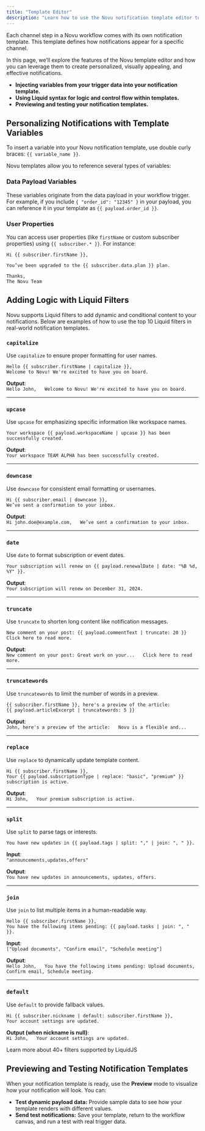 ```yaml
---
title: "Template Editor"
description: "Learn how to use the Novu notification template editor to design notifications for your application"
---
```


Each channel step in a Novu workflow comes with its own notification template. This template defines how notifications appear for a specific channel.

In this page, we’ll explore the features of the Novu template editor and how you can leverage them to create personalized, visually appealing, and effective notifications.

- **Injecting variables from your trigger data into your notification template.**
- **Using Liquid syntax for logic and control flow within templates.**
- **Previewing and testing your notification templates.**

## Personalizing Notifications with Template Variables

To insert a variable into your Novu notification template, use double curly braces: `{{ variable_name }}`.

Novu templates allow you to reference several types of variables:

### Data Payload Variables
These variables originate from the data payload in your workflow trigger. 
For example, if you include `{ "order_id": "12345" }` in your payload, you can reference it in your template as `{{ payload.order_id }}`.

### User Properties
You can access user properties (like `firstName` or custom subscriber properties) using `{{ subscriber.* }}`. For instance:

```liquid
Hi {{ subscriber.firstName }},

You’ve been upgraded to the {{ subscriber.data.plan }} plan.

Thanks,  
The Novu Team
```

## Adding Logic with Liquid Filters

Novu supports Liquid filters to add dynamic and conditional content to your notifications. Below are examples of how to use the top 10 Liquid filters in real-world notification templates.



### `capitalize`

Use `capitalize` to ensure proper formatting for user names.

```liquid
Hello {{ subscriber.firstName | capitalize }},  
Welcome to Novu! We're excited to have you on board.
```

**Output**:  
`Hello John,  
Welcome to Novu! We're excited to have you on board.`

---

### `upcase`

Use `upcase` for emphasizing specific information like workspace names.

```liquid
Your workspace {{ payload.workspaceName | upcase }} has been successfully created.
```

**Output**:  
`Your workspace TEAM ALPHA has been successfully created.`

---

### `downcase`

Use `downcase` for consistent email formatting or usernames.

```liquid
Hi {{ subscriber.email | downcase }},  
We’ve sent a confirmation to your inbox.
```

**Output**:  
`Hi john.doe@example.com,  
We’ve sent a confirmation to your inbox.`

---

### `date`

Use `date` to format subscription or event dates.

```liquid
Your subscription will renew on {{ payload.renewalDate | date: "%B %d, %Y" }}.
```

**Output**:  
`Your subscription will renew on December 31, 2024.`

---

### `truncate`

Use `truncate` to shorten long content like notification messages.

```liquid
New comment on your post: {{ payload.commentText | truncate: 20 }}  
Click here to read more.
```

**Output**:  
`New comment on your post: Great work on your...  
Click here to read more.`

---

### `truncatewords`

Use `truncatewords` to limit the number of words in a preview.

```liquid
{{ subscriber.firstName }}, here's a preview of the article:  
{{ payload.articleExcerpt | truncatewords: 5 }}
```

**Output**:  
`John, here's a preview of the article:  
Novu is a flexible and...`

---

### `replace`

Use `replace` to dynamically update template content.

```liquid
Hi {{ subscriber.firstName }},  
Your {{ payload.subscriptionType | replace: "basic", "premium" }} subscription is active.
```

**Output**:  
`Hi John,  
Your premium subscription is active.`

---

### `split`

Use `split` to parse tags or interests.

```liquid
You have new updates in {{ payload.tags | split: "," | join: ", " }}.
```

**Input**:  
`"announcements,updates,offers"`

**Output**:  
`You have new updates in announcements, updates, offers.`

---

### `join`

Use `join` to list multiple items in a human-readable way.

```liquid
Hello {{ subscriber.firstName }},  
You have the following items pending: {{ payload.tasks | join: ", " }}.
```

**Input**:  
`["Upload documents", "Confirm email", "Schedule meeting"]`

**Output**:  
`Hello John,  
You have the following items pending: Upload documents, Confirm email, Schedule meeting.`

---

### `default`

Use `default` to provide fallback values.

```liquid
Hi {{ subscriber.nickname | default: subscriber.firstName }},  
Your account settings are updated.
```

**Output (when nickname is null)**:  
`Hi John,  
Your account settings are updated.`

<Card title="Liquid Filters" icon="filter" href="https://liquidjs.com/filters/overview.html?utm_source=Novu">
  Learn more about 40+ filters supported by LiquidJS
</Card>

## Previewing and Testing Notification Templates

When your notification template is ready, use the **Preview** mode to visualize how your notification will look. You can:

- **Test dynamic payload data:** Provide sample data to see how your template renders with different values.
- **Send test notifications:** Save your template, return to the workflow canvas, and run a test with real trigger data.
